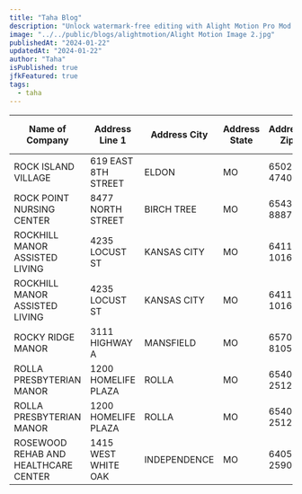 ---
title: "Taha Blog"
description: "Unlock watermark-free editing with Alight Motion Pro Mod APK. Explore the powerful features of this motion graphics app for Android, iOS, and Tablets with ease."
image: "../../public/blogs/alightmotion/Alight Motion Image 2.jpg"
publishedAt: "2024-01-22"
updatedAt: "2024-01-22"
author: "Taha"
isPublished: true
jfkFeatured: true
tags:
  - taha
---
| **Name of Company**                   | **Address Line 1**          | **Address City** | **Address State** | **Address Zip** | **Mailing Address**          | **Mailing City** | **Mailing State** | **Mailing Zip** | **Telephone**    | **Level of Care** | **County** | **Region** | **Alzheimer's Unit** | **Bed Capacity** | **DMH Licensed** | **Facility Number** |
|---------------------------------------|-----------------------------|-------------------|-------------------|-----------------|------------------------------|------------------|-------------------|-----------------|------------------|-------------------|------------|------------|---------------------|------------------|------------------|----------------------|
| ROCK ISLAND VILLAGE                   | 619 EAST 8TH STREET         | ELDON             | MO                | 65026-4740      | 619 EAST 8TH STREET         |                  |                   | 65026-4740      | (573) 557-9545  | ALF**             | MILLER     | 6          | Yes                 | 70               | No               | 30865                |
| ROCK POINT NURSING CENTER             | 8477 NORTH STREET           | BIRCH TREE        | MO                | 65438-8887      | 8477 NORTH STREET           |                  |                   | 65438-8887      | (573) 292-3212  | SNF               | SHANNON    | 2          | Yes                 | 86               | No               | 00560                |
| ROCKHILL MANOR ASSISTED LIVING        | 4235 LOCUST ST              | KANSAS CITY       | MO                | 64110-1016      | PO BOX 5930                 |                  |                   | 64171-0930      | (816) 931-2225  | ALF               | JACKSON    | 3          | No                  | 154              | Yes              | 06794                |
| ROCKHILL MANOR ASSISTED LIVING        | 4235 LOCUST ST              | KANSAS CITY       | MO                | 64110-1016      | PO BOX 5930                 | KANSAS CITY       | MO                | 64171-0930      | (816) 931-2225  | ALF**             | JACKSON    | 3          | Yes                 | 36               | Yes              | 06794                |
| ROCKY RIDGE MANOR                    | 3111 HIGHWAY A              | MANSFIELD         | MO                | 65704-8105      | 3111 HWY A MANSFIELD        |                  |                   | 65704-8105      | (417) 924-8116  | SNF               | WRIGHT     | 1          | No                  | -                | -                | 04996                |
| ROLLA PRESBYTERIAN MANOR             | 1200 HOMELIFE PLAZA         | ROLLA             | MO                | 65401-2512      | 1200 HOMELIFE PLAZA         |                  |                   | 65401-2512      | (573) 364-7336  | ALF**             | PHELPS     | 6          | Yes                 | 37               | No               | 18727                |
| ROLLA PRESBYTERIAN MANOR             | 1200 HOMELIFE PLAZA         | ROLLA             | MO                | 65401-2512      | 1200 HOMELIFE PLAZA         |                  |                   | 65401-2512      | (573) 364-7336  | SNF               | PHELPS     | 6          | No                  | 30               | No               | 18727                |
| ROSEWOOD REHAB AND HEALTHCARE CENTER | 1415 WEST WHITE OAK         | INDEPENDENCE      | MO                | 64050-2590      | 1415 WEST WHITE OAK         |                  |                   | 64050-2590      | (816) 254-3500  | SNF               | JACKSON    | 3          | Yes                 | 300              | No               | 06604                |

